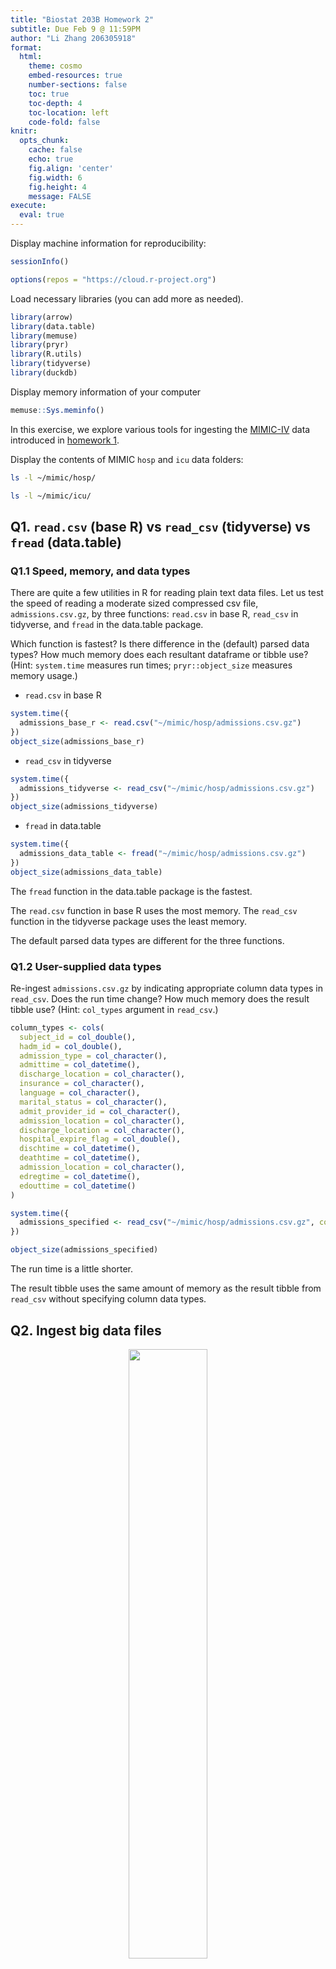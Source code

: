 ```yaml
---
title: "Biostat 203B Homework 2"
subtitle: Due Feb 9 @ 11:59PM
author: "Li Zhang 206305918"
format:
  html:
    theme: cosmo
    embed-resources: true
    number-sections: false
    toc: true
    toc-depth: 4
    toc-location: left
    code-fold: false
knitr:
  opts_chunk: 
    cache: false    
    echo: true
    fig.align: 'center'
    fig.width: 6
    fig.height: 4
    message: FALSE
execute:
  eval: true    
---
```


Display machine information for reproducibility:
```r
sessionInfo()
```
```r
options(repos = "https://cloud.r-project.org")
```
Load necessary libraries (you can add more as needed).
```r
library(arrow)
library(data.table)
library(memuse)
library(pryr)
library(R.utils)
library(tidyverse)
library(duckdb)
```

Display memory information of your computer
```r
memuse::Sys.meminfo()
```

In this exercise, we explore various tools for ingesting the [MIMIC-IV](https://mimic.mit.edu/docs/iv/) data introduced in [homework 1](https://ucla-biostat-203b.github.io/2024winter/hw/hw1/hw1.html).

Display the contents of MIMIC `hosp` and `icu` data folders:

```bash
ls -l ~/mimic/hosp/
```

```bash
ls -l ~/mimic/icu/
```

## Q1. `read.csv` (base R) vs `read_csv` (tidyverse) vs `fread` (data.table)

### Q1.1 Speed, memory, and data types

There are quite a few utilities in R for reading plain text data files. Let us test the speed of reading a moderate sized compressed csv file, `admissions.csv.gz`, by three functions: `read.csv` in base R, `read_csv` in tidyverse, and `fread` in the data.table package.

Which function is fastest? Is there difference in the (default) parsed data types? How much memory does each resultant dataframe or tibble use? (Hint: `system.time` measures run times; `pryr::object_size` measures memory usage.) 

- `read.csv` in base R
```r
system.time({
  admissions_base_r <- read.csv("~/mimic/hosp/admissions.csv.gz")
})
object_size(admissions_base_r)
```
- `read_csv` in tidyverse
```r
system.time({
  admissions_tidyverse <- read_csv("~/mimic/hosp/admissions.csv.gz")
})
object_size(admissions_tidyverse)
```
- `fread` in data.table
```r
system.time({
  admissions_data_table <- fread("~/mimic/hosp/admissions.csv.gz")
})
object_size(admissions_data_table)
```
The `fread` function in the data.table package is the fastest. 

The `read.csv` function in base R uses the most memory. The `read_csv` function in the tidyverse package uses the least memory.

The default parsed data types are different for the three functions. 

### Q1.2 User-supplied data types

Re-ingest `admissions.csv.gz` by indicating appropriate column data types in `read_csv`. Does the run time change? How much memory does the result tibble use? (Hint: `col_types` argument in `read_csv`.)

```r
column_types <- cols(
  subject_id = col_double(),
  hadm_id = col_double(),
  admission_type = col_character(),
  admittime = col_datetime(),
  discharge_location = col_character(),
  insurance = col_character(),
  language = col_character(),
  marital_status = col_character(),
  admit_provider_id = col_character(),
  admission_location = col_character(),
  discharge_location = col_character(),
  hospital_expire_flag = col_double(),
  dischtime = col_datetime(),
  deathtime = col_datetime(),
  admission_location = col_character(),
  edregtime = col_datetime(),
  edouttime = col_datetime()
)

system.time({
  admissions_specified <- read_csv("~/mimic/hosp/admissions.csv.gz", col_types = column_types)
})

object_size(admissions_specified)
```

The run time is a little shorter. 

The result tibble uses the same amount of memory as the result tibble from `read_csv` without specifying column data types.

## Q2. Ingest big data files

<p align="center">
  <img src="./bigfile.png" width="50%">
</p>

Let us focus on a bigger file, `labevents.csv.gz`, which is about 125x bigger than `admissions.csv.gz`.
```bash
ls -l ~/mimic/hosp/labevents.csv.gz
```
Display the first 10 lines of this file.
```bash
zcat < ~/mimic/hosp/labevents.csv.gz | head -10
```

### Q2.1 Ingest `labevents.csv.gz` by `read_csv`

<p align="center">
  <img src="./readr_logo.png" width="20%">
</p>

Try to ingest `labevents.csv.gz` using `read_csv`. What happens? If it takes more than 5 minutes on your computer, then abort the program and report your findings. 

```r
eval = FALSE
system.time({
  labevents <- read_csv("~/mimic/hosp/labevents.csv.gz")
})
```

It takes more than 5 minutes to ingest `labevents.csv.gz` using `read_csv`.

### Q2.2 Ingest selected columns of `labevents.csv.gz` by `read_csv`

Try to ingest only columns `subject_id`, `itemid`, `charttime`, and `valuenum` in `labevents.csv.gz` using `read_csv`.  Does this solve the ingestion issue? (Hint: `col_select` argument in `read_csv`.)

```r
library(readr)

file_path <- "~/mimic/hosp/labevents.csv.gz"
columns_to_select <- c("subject_id", "itemid", "charttime", "valuenum")
labevents_data <- read_csv(file_path, col_select = cols_only(columns_to_select))
str(labevents_data)
```
### Q2.3 Ingest subset of `labevents.csv.gz`

<p align="center">
  <img src="./linux_logo.png" width="20%">
</p>

Our first strategy to handle this big data file is to make a subset of the `labevents` data.  Read the [MIMIC documentation](https://mimic.mit.edu/docs/iv/modules/hosp/labevents/) for the content in data file `labevents.csv`.

In later exercises, we will only be interested in the following lab items: creatinine (50912), potassium (50971), sodium (50983), chloride (50902), bicarbonate (50882), hematocrit (51221), white blood cell count (51301), and glucose (50931) and the following columns: `subject_id`, `itemid`, `charttime`, `valuenum`. Write a Bash command to extract these columns and rows from `labevents.csv.gz` and save the result to a new file `labevents_filtered.csv.gz` in the current working directory. (Hint: use `zcat <` to pipe the output of `labevents.csv.gz` to `awk` and then to `gzip` to compress the output. To save render time, put `#| eval: false` at the beginning of this code chunk.)

Display the first 10 lines of the new file `labevents_filtered.csv.gz`. How many lines are in this new file? How long does it take `read_csv` to ingest `labevents_filtered.csv.gz`?

```bash
#| eval: false
zcat < ~/mimic/hosp/labevents.csv.gz | 
awk -F, 'BEGIN {OFS=","} {if ($5 == 50912 || $5 == 50971 || $5 == 50983 || $5 == 50902 || $5 == 50882 || $5 == 51221 || $5 == 51301 || $5 == 50931) print $2,$5,$7,$10}' | 
gzip > labevents_filtered.csv.gz
```

```bash
zcat < labevents_filtered.csv.gz | head -10
zcat < labevents_filtered.csv.gz | wc -l
```

```r
system.time({
  labevents_filtered <- read_csv("labevents_filtered.csv.gz")
})
```

### Q2.4 Ingest `labevents.csv` by Apache Arrow

<p align="center">
  <img src="./arrow_logo.png" width="30%">
</p>

Our second strategy is to use [Apache Arrow](https://arrow.apache.org/) for larger-than-memory data analytics. Unfortunately Arrow does not work with gz files directly. First decompress `labevents.csv.gz` to `labevents.csv` and put it in the current working directory. To save render time, put `#| eval: false` at the beginning of this code chunk.

Then use [`arrow::open_dataset`](https://arrow.apache.org/docs/r/reference/open_dataset.html) to ingest `labevents.csv`, select columns, and filter `itemid` as in Q2.3. How long does the ingest+select+filter process take? Display the number of rows and the first 10 rows of the result tibble, and make sure they match those in Q2.3. (Hint: use `dplyr` verbs for selecting columns and filtering rows.)

Write a few sentences to explain what is Apache Arrow. Imagine you want to explain it to a layman in an elevator. 

```bash
#| eval: false
gzip -d -k ~/mimic/hosp/labevents.csv.gz
```

```r
start_time <- Sys.time()
labevents_dataset <- arrow::open_dataset("labevents.csv", format = "csv")
filtered_data <- labevents_dataset %>%
  filter(itemid %in% c(50912, 50971, 50983, 50902, 50882, 51221, 51301, 50931)) %>%
  select(subject_id, itemid, charttime, valuenum)
end_time <- Sys.time()
time_take <- end_time - start_time
cat("Time taken to ingest, select, and filter:", time_take, "s\n")
cat("Number of rows:", nrow(filtered_data), "\n")
```

The number of rows and the first 10 rows of the result tibble match those in Q2.3.

Apache Arrow helps computers handle really big data faster and more smoothly.

Imagine you have a huge amount of data, much more than your computer's memory can handle at once. Apache Arrow is like a smart system that helps break down this massive data into smaller, more manageable pieces. These smaller pieces are organized in a way that makes it easy for different programs or systems to work with them efficiently, like having a well-organized library where you can quickly find and borrow the books you need without searching through endless shelves.


### Q2.5 Compress `labevents.csv` to Parquet format and ingest/select/filter

<p align="center">
  <img src="./parquet_logo.png" width="30%">
</p>

Re-write the csv file `labevents.csv` in the binary Parquet format (Hint: [`arrow::write_dataset`](https://arrow.apache.org/docs/r/reference/write_dataset.html).) How large is the Parquet file(s)? How long does the ingest+select+filter process of the Parquet file(s) take? Display the number of rows and the first 10 rows of the result tibble and make sure they match those in Q2.3. (Hint: use `dplyr` verbs for selecting columns and filtering rows.)

Write a few sentences to explain what is the Parquet format. Imagine you want to explain it to a layman in an elevator.

```r
arrow::write_dataset(labevents_dataset, "labevents.parquet")

parquet_size <- file.size("labevents.parquet")
cat("Size of the Parquet file(s):", parquet_size, "bytes\n")

start_time_parquet <- Sys.time() 
lab_events_parquet <- arrow::open_dataset("labevents.parquet")
filtered_lab_events_parquet <- lab_events_parquet %>%
  dplyr::filter(itemid %in% c(50912, 50971, 50983, 50902, 50882, 51221, 51301, 50931)) %>%
  dplyr::select(subject_id, itemid, charttime, valuenum)
end_time_parquet <- Sys.time()
process_time_parquet <- end_time_parquet - start_time_parquet
cat("Time taken to ingest, select, and filter Parquet file(s):", process_time_parquet, "s\n")

num_rows_parquet <- nrow(filtered_lab_events_parquet)
cat("Number of rows in Parquet file(s):", num_rows_parquet, "\n")
```

```r
head(filtered_lab_events_parquet, 10)
```

The Parquet format is a columnar storage format that is optimized for reading and writing large datasets. It is designed to be efficient for both read and write operations. 

Think of Parquet as a clever way to store this data, almost like how a skilled carpenter organizes wood. Parquet breaks down your dataset into smaller, manageable 'chunks' and stores them in a highly efficient manner. It's like having special compartments in a storage room where each compartment holds a portion of your data neatly arranged for easy access. Because of its smart organization, Parquet not only saves space but also makes it lightning-fast to retrieve specific pieces of data when needed.


### Q2.6 DuckDB

<p align="center">
  <img src="./duckdb_logo.png" width="20%">
</p>

Ingest the Parquet file, convert it to a DuckDB table by [`arrow::to_duckdb`](https://arrow.apache.org/docs/r/reference/to_duckdb.html), select columns, and filter rows as in Q2.5. How long does the ingest+convert+select+filter process take? Display the number of rows and the first 10 rows of the result tibble and make sure they match those in Q2.3. (Hint: use `dplyr` verbs for selecting columns and filtering rows.)

Write a few sentences to explain what is DuckDB. Imagine you want to explain it to a layman in an elevator.

```r
# Ingest the Parquet file
start_time_duckdb <- Sys.time()  
lab_events_duckdb <- arrow::open_dataset("labevents.parquet")

# Convert to DuckDB table
lab_events_duckdb_table <- arrow::to_duckdb(lab_events_duckdb)

# Select columns and filter rows based on itemid
filtered_lab_events_duckdb <- lab_events_duckdb_table %>%
  dplyr::filter(itemid %in% c(50912, 50971, 50983, 50902, 50882, 51221, 51301, 50931)) %>%
  dplyr::select(subject_id, itemid, charttime, valuenum)

# Time measurement
end_time_duckdb <- Sys.time()
process_time_duckdb <- end_time_duckdb - start_time_duckdb
cat("Time taken to ingest, convert, select, and filter DuckDB table:", process_time_duckdb, "s\n")

# Display the number of rows
filtered_lab_events_df <- as.data.frame(filtered_lab_events_duckdb)
num_rows_df <- nrow(filtered_lab_events_df)
cat("Number of rows in DuckDB table (converted to data frame):", num_rows_df, "\n")

# Display the first 10 rows
head(filtered_lab_events_duckdb, 10)
```

DuckDB is an in-memory analytical database that is designed to be highly efficient for both read and write operations. 

It's designed to be fast and efficient, capable of handling large datasets with ease. Imagine if you have a bunch of files scattered all over your desk, DuckDB helps neatly arrange them into folders and drawers, making it easier for you to find what you need without wasting time.So, in simple terms, DuckDB is a powerful tool that helps computers manage and process data efficiently.

## Q3. Ingest and filter `chartevents.csv.gz`

[`chartevents.csv.gz`](https://mimic.mit.edu/docs/iv/modules/icu/chartevents/) contains all the charted data available for a patient. During their ICU stay, the primary repository of a patient’s information is their electronic chart. The `itemid` variable indicates a single measurement type in the database. The `value` variable is the value measured for `itemid`. The first 10 lines of `chartevents.csv.gz` are
```bash
zcat < ~/mimic/icu/chartevents.csv.gz | head -10
```
[`d_items.csv.gz`](https://mimic.mit.edu/docs/iv/modules/icu/d_items/) is the dictionary for the `itemid` in `chartevents.csv.gz`.
```bash
zcat < ~/mimic/icu/d_items.csv.gz | head -10
```
In later exercises, we are interested in the vitals for ICU patients: heart rate (220045), mean non-invasive blood pressure (220181), systolic non-invasive blood pressure (220179), body temperature in Fahrenheit (223761), and respiratory rate (220210). Retrieve a subset of `chartevents.csv.gz` only containing these items, using the favorite method you learnt in Q2. 

Document the steps and show code. Display the number of rows and the first 10 rows of the result tibble.

```bash
#| eval: false
gzip -d -k ~/mimic/icu/chartevents.csv.gz > ./chartevents.csv
```


```r
chartevents_dataset <- arrow::open_dataset("chartevents.csv", format = "csv")

arrow::write_dataset(chartevents_dataset, "chartevents.parquet")


parquet_size_chart <- file.size("chartevents.parquet")zu
cat("Size of the Parquet file(s):", parquet_size_chart, "bytes\n")

chartevents_parquet <- arrow::open_dataset("labevents.parquet")

start_time_parquet <- Sys.time() 
filtered_chartevents_parquet <- chartevents_parquet %>%
  dplyr::filter(itemid %in% c(220045, 220181, 220179, 223761, 220210)) %>%
  dplyr::select(subject_id, itemid, charttime, valuenum)
end_time_parquet <- Sys.time()
process_time_parquet <- end_time_parquet - start_time_parquet
cat("Time taken to ingest, select, and filter Parquet file(s):", process_time_parquet, "s\n")

num_rows_parquet <- nrow(filtered_chartevents_parquet)
cat("Number of rows in Parquet file(s):", num_rows_parquet, "\n")
```






